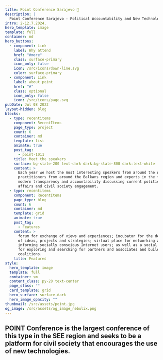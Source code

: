 ```yaml
---
title: Point Conference Sarajevo 🚀
description: |
  Point Conference Sarajevo - Political Accountability and New Technologies.
intro: 2-12.7.2024.
hero_template: image
template: full
container: md
hero_buttons:
  - component: Link
    label: Why attend
    href: "#more"
    class: surface-primary
    icon_only: false
    icon: /src/icons/down-line.svg
    color: surface-primary
  - component: Link
    label: about point
    href: "#"
    class: optional
    icon_only: false
    icon: /src/icons/page.svg
pubDate: Jul 08 2022
layout-hidden: blog
blocks:
  - type: recentitems
    component: RecentItems
    page_type: project
    count: 6
    container: md
    template: list
    animate: true
    post_tag:
      - point-1011
    title: Meet the speakers
    surface: bg-slate-200 text-dark dark:bg-slate-800 dark:text-white
    content: >
      Each year we host the most interesting speakers from around the world,
      practitioners from around the Balkans region and experts in the field of
      modern transparency and accountability discussing current political
      affairs and civil society engagement.
  - type: recentitems
    component: RecentItems
    page_type: blog
    count: 6
    container: md
    template: grid
    animate: true
    post_tag:
      - Features
    content: >
      forum for exchange of views and experiences; incubator for the development
      of ideas, projects and strategies; virtual place for networking and
      informing socially conscious Internet users; as well as a social network
      for exploring and searching for partners and associates and building
      coalitions.
    title: Featured
style:
  hero_template: image
  template: full
  container: sm
  content_class: py-20 text-center
  page_class: ""
  card_template: grid
  hero_surface: surface-dark
  hero_image_opacity: ""
thumbnail: /src/assets/point.jpg
og_image: /src/assets/og_image_nebulix.png
---
```

## POINT Conference is the largest conference of this type in the SEE region and seeks to be a platform for civil society that encourages the use of new technologies.




